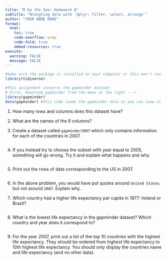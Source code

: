 ```yaml
---
title: "R by the Sea: Homework B"
subtitle: "Wrangling data with `dplyr: filter, select, arrange`"
author: "YOUR NAME HERE"
format:
  html:
    toc: true
    code-overflow: wrap
    code-fold: true
    embed-resources: true
execute: 
  warning: FALSE
  message: FALSE
---
```



```r
#make sure the package is installed on your computer or this won't run! 
library(tidyverse)
```


```r
#This assignment concerns the gapminder dataset
# First, Download gapminder from the menu at the right ---> 
library(gapminder)
data(gapminder) #this code loads the gapminder data so you can view it in your environment. Click on the word gapminder to be able see it 
```

1. How many rows and columns does this dataset have? 

2. What are the names of the 6 columns? 

3. Create a dataset called `gapminder2007` which only contains information for each of the countries in 2007. 

```r

```

4. If you instead try to choose the subset with year equal to 2005, something will go wrong. Try it and
explain what happens and why.

```r

```

5. Print out the rows of data corresponding to the US in 2007. 

```r

```

6. In the above problem, you would have put quotes around `United States` but not around `2007`. Explain why. 

7. Which country had a higher life expectancy per capita in 1977: Ireland or Brazil? 

```r

```

8. What is the lowest life expectancy in the gapminder dataset? Which country and year does it correspond to? 

```r

```

9. For the year 2007, print out a list of the top 10 countries with the highest life expectancy. They should be ordered from highest life expectancy to 10th highest life expectancy. You should only display the countries name and life expectancy (and no other data). 

```r

```
